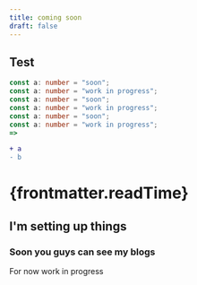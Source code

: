 ```yaml
---
title: coming soon
draft: false
---
```


## Test

```ts {1,3}
const a: number = "soon";
const a: number = "work in progress";
const a: number = "soon";
const a: number = "work in progress";
const a: number = "soon";
const a: number = "work in progress";
=>
```

```diff
+ a
- b
```

<h1>{frontmatter.readTime}</h1>

## I'm setting up things

### Soon you guys can see my blogs 

For now work in progress 
